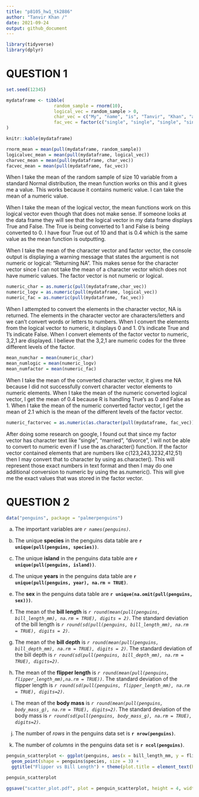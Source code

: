 ```yaml
---
title: "p8105_hw1_tk2886"
author: "Tanvir Khan /"
date: 2021-09-24
output: github_document
---
```



```r
library(tidyverse)
library(dplyr)
```

# QUESTION 1
```r

set.seed(12345)

mydataframe <- tibble(
                  random_sample = rnorm(10),
                  logical_vec = random_sample > 0,
                  char_vec = c("My", "name", "is", "Tanvir", "Khan", "and", "I", "like","the", "Lakers"),
                  fac_vec = factor(c("single", "single", "single", "single", "married", "married", "married", "divorced", "divorced", "divorced")),
)

knitr::kable(mydataframe)
```


```r
rnorm_mean = mean(pull(mydataframe, random_sample))
logicalvec_mean = mean(pull(mydataframe, logical_vec))
charvec_mean = mean(pull(mydataframe, char_vec))
facvec_mean = mean(pull(mydataframe, fac_vec))
```
When I take the mean of the random sample of size 10 variable from a standard Normal distribution, the mean function works on this and it gives me a value. This works because it contains numeric value. I can take the mean of a numeric value. 

When I take the mean of the logical vector, the mean functions work on this logical vector even though that does not make sense. If someone looks at the data frame they will see that the logical vector in my data frame displays True and False. The True is being converted to 1 and False is being converted to 0. I have four True out of 10 and that is 0.4 which is the same value as the mean function is outputting. 

When I take the mean of the character vector and factor vector, the console output is displaying a warning message that states the argument is not numeric or logical: "Returning NA". This makes sense for the character vector since I can not take the mean of a character vector which does not have numeric values. The factor vector is not numeric or logical. 


```r
numeric_char = as.numeric(pull(mydataframe,char_vec))
numeric_logv = as.numeric(pull(mydataframe, logical_vec))
numeric_fac = as.numeric(pull(mydataframe, fac_vec))
```
When I attempted to convert the elements in the character vector, NA is returned. The elements in the character vector are characters/letters and we can't convert words or letters to numbers. When I convert the elements from the logical vector to numeric, it displays 0 and 1. 0's indicate True and 1's indicate False. When I convert elements of the factor vector to numeric, 3,2,1 are displayed. I believe that the 3,2,1 are numeric codes for the three different levels of the factor. 

```r
mean_numchar = mean(numeric_char)
mean_numlogic = mean(numeric_logv)
mean_numfactor = mean(numeric_fac)
```
When I take the mean of the converted character vector, it gives me NA because I did not successfully convert character vector elements to numeric elements. When I take the mean of the numeric converted logical vector, I get the mean of 0.4 because R is handling True's as 0 and False as 1. When I take the mean of the numeric converted factor vector, I get the mean of 2.1 which is the mean of the different levels of the factor vector. 

```r
numeric_factorvec = as.numeric(as.character(pull(mydataframe, fac_vec)))
```
After doing some research on google, I found out that since my factor vector has character text like "single", "married", "divorce", I will not be able to convert to numeric even if I use the as.character() function. If the factor vector contained elements that are numbers like c(123,243,3232,412,51) then I may convert that to character by using as.character(). This will represent those exact numbers in text format and then I may do one additional conversion to numeric by using the as.numeric(). This will give me the exact values that was stored in the factor vector. 



# QUESTION 2
```r
data("penguins", package = "palmerpenguins")

```
a) The important variables are *`r names(penguins)`*.

b) The unique **species** in the penguins data table are **`r unique(pull(penguins, species))`**.

c) The unique **island** in the penguins data table are **`r unique(pull(penguins, island))`**.

d) The unique **years** in the penguins data table are **`r unique(pull(penguins, year), na.rm = TRUE)`**.

e) The **sex** in the penguins data table are **`r unique(na.omit(pull(penguins, sex)))`**.

f) 
The mean of the **bill length** is *`r round(mean(pull(penguins, bill_length_mm), na.rm = TRUE), digits = 2)`*.
The standard deviation of the bill length is *`r round(sd(pull(penguins, bill_length_mm), na.rm = TRUE), digits = 2)`*.

g) 
The mean of the **bill depth** is *`r round(mean(pull(penguins, bill_depth_mm), na.rm = TRUE), digits = 2)`*.
The standard deviation of the bill depth is *`r round(sd(pull(penguins, bill_depth_mm), na.rm = TRUE), digits=2)`*.

h) 
The mean of the **flipper length** is *`r round(mean(pull(penguins, flipper_length_mm),na.rm = TRUE))`*.
The standard deviation of the flipper length is  *`r round(sd(pull(penguins, flipper_length_mm), na.rm = TRUE), digits=2)`*.


i)
The mean of the **body mass** is *`r round(mean(pull(penguins, body_mass_g), na.rm = TRUE), digits=2)`*.
The standard deviation of the body mass is *`r round(sd(pull(penguins, body_mass_g), na.rm = TRUE), digits=2)`*.

j) The number of *rows* in the penguins data set is **`r nrow(penguins)`**.
k) The number of *columns* in the penguins data set is **`r ncol(penguins)`**.

```r
penguin_scatterplot <- ggplot(penguins, aes(x = bill_length_mm, y = flipper_length_mm, color = species)) +
  geom_point(shape = penguins$species, size = 3) +
  ggtitle("Flipper vs Bill Length") + theme(plot.title = element_text(hjust = 0.5))

penguin_scatterplot
```

```r
ggsave("scatter_plot.pdf", plot = penguin_scatterplot, height = 4, width = 6)
```


